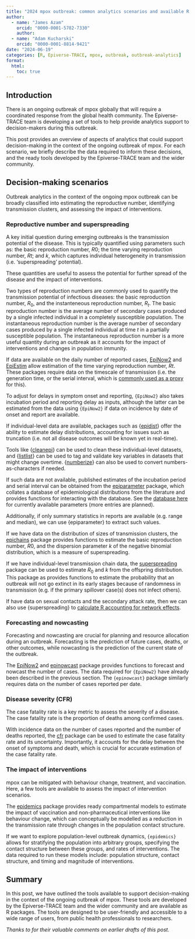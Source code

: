 ```yaml
---
title: "2024 mpox outbreak: common analytics scenarios and available R tools"
author:
  - name: "James Azam"
    orcid: "0000-0001-5782-7330"
    author:
  - name: "Adam Kucharski"
    orcid: "0000-0001-8814-9421"
date: "2024-06-19"
categories: [R, Epiverse-TRACE, mpox, outbreak, outbreak-analytics]
format:
  html: 
    toc: true
---
```


## Introduction

There is an ongoing outbreak of mpox globally that will require a coordinated response from the global health community. The Epiverse-TRACE team is developing a set of tools to help provide analytics support to decision-makers during this outbreak.

This post provides an overview of aspects of analytics that could support decision-making in the context of the ongoing outbreak of mpox. For each scenario, we briefly describe the data required to inform these decisions, and the ready tools developed by the Epiverse-TRACE team and the wider community.

## Decision-making scenarios

Outbreak analytics in the context of the ongoing mpox outbreak can be broadly classified into estimating the reproductive number, identifying transmission clusters, and assessing the impact of interventions.

### Reproductive number and superspreading

A key initial question during emerging outbreaks is the transmission potential of the disease. This is typically quantified using parameters such as: the basic reproduction number, $R0$; the time varying reproduction number, $Rt$; and $k$, which captures individual heterogeneity in transmission (i.e. 'superspreading' potential).

These quantities are useful to assess the potential for further spread of the disease and the impact of interventions.

Two types of reproduction numbers are commonly used to quantify the transmission potential of infectious diseases: the basic reproduction number, $R_0$, and the instanteneous reproduction number, $R_t$. The basic reproduction number is the average number of secondary cases produced by a single infected individual in a completely susceptible population. The instantaneous reproduction number is the average number of secondary cases produced by a single infected individual at time $t$ in a partially susceptible population. The instantaneous reproduction number is a more useful quantity during an outbreak as it accounts for the impact of interventions and changes in population immunity.

If data are available on the daily number of reported cases, [EpiNow2](https://epiforecasts.io/EpiNow2/) and  [EpiEstim](https://mrc-ide.github.io/EpiEstim/) allow estimation of the time varying reproduction number, $Rt$. These packages require data on the timescale of transmission (i.e. the generation time, or the serial interval, which is [commonly used as a proxy](https://royalsocietypublishing.org/doi/10.1098/rsif.2020.0756) for this).

To adjust for delays in symptom onset and reporting, `{EpiNow2}` also takes incubation period and reporting delay as inputs, although the latter can be estimated from the data using `{EpiNow2}` if data on incidence by date of onset and report are available. 

If individual-level data are available, packages such as {[epidist](https://epidist.epinowcast.org/articles/epidist.html)} offer the ability to estimate delay distributions, accounting for issues such as truncation (i.e. not all disease outcomes will be known yet in real-time).

Tools like {[cleanepi](https://epiverse-trace.github.io/cleanepi/)} can be used to clean these individual-level datasets, and {[listlist](https://epiverse-trace.github.io/linelist/)} can be used to tag and validate key variables in datasets that might change overtime. {[numberize](https://epiverse-trace.github.io/numberize/)} can also be used to convert numbers-as-characters if needed.

If such data are not available, published estimates of the incubation period and serial interval can be obtained from the [epiparameter](https://epiverse-trace.github.io/epiparameter/) package, which collates a database of epidemiological distributions from the literature and provides functions for interacting with the database. See the [database here](https://epiverse-trace.github.io/epiparameter/dev/articles/database) for currently available parameters (more entries are planned).

Additionally, if only summary statistics in reports are available (e.g. range and median), we can use {epiparameter} to extract such values.

If we have data on the distribution of sizes of transmission clusters, the [epichains](https://epiverse-trace.github.io/epichains/) package provides functions to estimate the basic reproduction number, $R0$, and the dispersion parameter $k$ of the negative binomial distribution, which is a measure of superspreading.

If we have individual-level transmission chain data, the [superspreading](https://epiverse-trace.github.io/superspreading/) package can be used to estimate $R_0$ and $k$ from the offspring distribution. This package as provides functions to estimate the probability that an outbreak will not go extinct in its early stages because of randomness in transmission (e.g. if the primary spillover case(s) does not infect others).

If have data on sexual contacts and the secondary attack rate, then we can also use {superspreading} to [calculate R accounting for network effects](https://epiverse-trace.github.io/superspreading/articles/heterogeneous_network_outbreaks.html).

### Forecasting and nowcasting

Forecasting and nowcasting are crucial for planning and resource allocation during an outbreak. Forecasting is the prediction of future cases, deaths, or other outcomes, while nowcasting is the prediction of the current state of the outbreak.

The [EpiNow2](https://epiforecasts.io/EpiNow2/) and [epinowcast](https://package.epinowcast.org/) package provides functions to forecast and nowcast the number of cases. The data required for `{EpiNow2}` have already been described in the previous section. The `{epinowcast}` package similarly requires data on the number of cases reported per date.

### Disease severity (CFR)

The case fatality rate is a key metric to assess the severity of a disease. The case fatality rate is the proportion of deaths among confirmed cases.

With incidence data on the number of cases reported and the number of deaths reported, the [cfr](https://epiverse-trace.github.io/cfr/) package can be used to estimate the case fatality rate and its uncertainty. Importantly, it accounts for the delay between the onset of symptoms and death, which is crucial for accurate estimation of the case fatality rate.

### The impact of interventions

mpox can be mitigated with behaviour change, treatment, and vaccination. Here, a few tools are available to assess the impact of intervention scenarios.

The [epidemics](https://epiverse-trace.github.io/epidemics/) package provides ready compartmental models to estimate the impact of vaccination and non-pharmaceutical interventions like behaviour change, which can conceptually be modelled as a reduction in the transmission rate through changes in the population contact structure.

If we want to explore population-level outbreak dynamics, `{epidemics}` allows for stratifying the population into arbitrary groups, specifying the contact structure between these groups, and rates of interventions. The data required to run these models include: population structure, contact structure, and timing and magnitude of interventions.

## Summary

In this post, we have outlined the tools available to support decision-making in the context of the ongoing outbreak of mpox. These tools are developed by the Epiverse-TRACE team and the wider community and are available as R packages. The tools are designed to be user-friendly and accessible to a wide range of users, from public health professionals to researchers.

*Thanks to <insert reviewers> for their valuable comments on earlier drafts of this post.*
